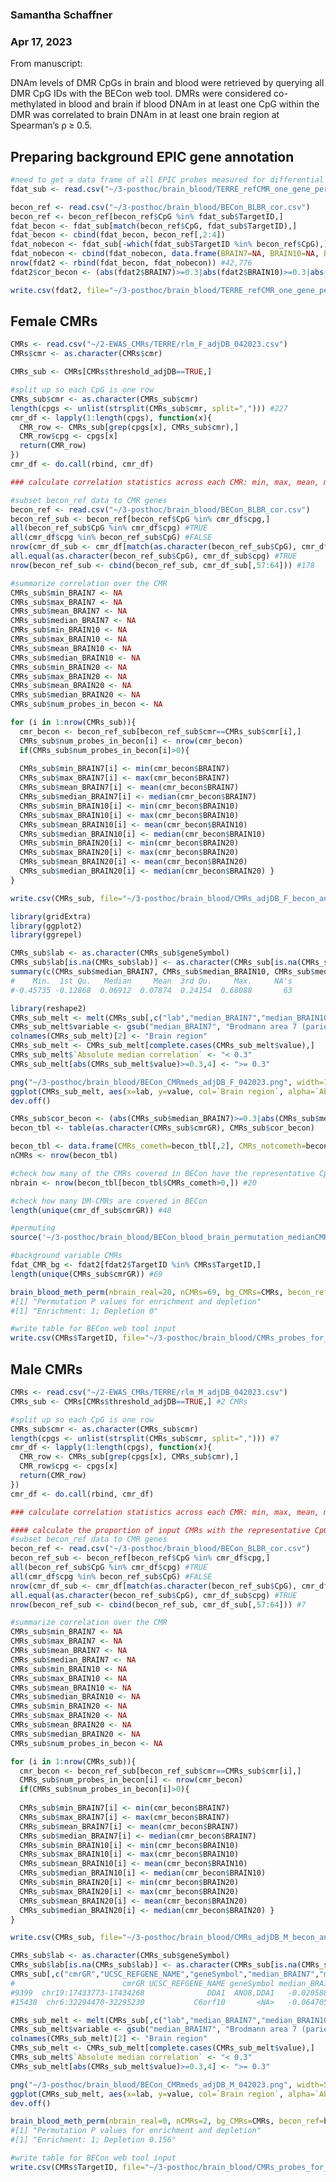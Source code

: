 ### Samantha Schaffner
### Apr 17, 2023
From manuscript:

DNAm levels of DMR CpGs in brain and blood were retrieved by querying all DMR CpG IDs with the BECon web tool. DMRs were considered co-methylated in blood and brain if blood DNAm in at least one CpG within the DMR was correlated to brain DNAm in at least one brain region at Spearman’s ρ ≥ 0.5.

## Preparing background EPIC gene annotation
```r
#need to get a data frame of all EPIC probes measured for differential methylation in this study, annotated to one gene each
fdat_sub <- read.csv("~/3-posthoc/brain_blood/TERRE_refCMR_one_gene_per_CpG_becon_anno.csv")

becon_ref <- read.csv("~/3-posthoc/brain_blood/BECon_BLBR_cor.csv")
becon_ref <- becon_ref[becon_ref$CpG %in% fdat_sub$TargetID,]
fdat_becon <- fdat_sub[match(becon_ref$CpG, fdat_sub$TargetID),]
fdat_becon <- cbind(fdat_becon, becon_ref[,2:4])
fdat_nobecon <- fdat_sub[-which(fdat_sub$TargetID %in% becon_ref$CpG),]
fdat_nobecon <- cbind(fdat_nobecon, data.frame(BRAIN7=NA, BRAIN10=NA, BRAIN20=NA))
nrow(fdat2 <- rbind(fdat_becon, fdat_nobecon)) #42,776
fdat2$cor_becon <- (abs(fdat2$BRAIN7)>=0.3|abs(fdat2$BRAIN10)>=0.3|abs(fdat2$BRAIN20)>=0.3)

write.csv(fdat2, file="~/3-posthoc/brain_blood/TERRE_refCMR_one_gene_per_CpG_becon_anno_0.3.csv")
```

## Female CMRs
```r
CMRs <- read.csv("~/2-EWAS_CMRs/TERRE/rlm_F_adjDB_042023.csv")
CMRs$cmr <- as.character(CMRs$cmr)

CMRs_sub <- CMRs[CMRs$threshold_adjDB==TRUE,]

#split up so each CpG is one row
CMRs_sub$cmr <- as.character(CMRs_sub$cmr)
length(cpgs <- unlist(strsplit(CMRs_sub$cmr, split=","))) #227
cmr_df <- lapply(1:length(cpgs), function(x){
  CMR_row <- CMRs_sub[grep(cpgs[x], CMRs_sub$cmr),]
  CMR_row$cpg <- cpgs[x]
  return(CMR_row)
})
cmr_df <- do.call(rbind, cmr_df)

### calculate correlation statistics across each CMR: min, max, mean, median

#subset becon_ref data to CMR genes
becon_ref <- read.csv("~/3-posthoc/brain_blood/BECon_BLBR_cor.csv")
becon_ref_sub <- becon_ref[becon_ref$CpG %in% cmr_df$cpg,]
all(becon_ref_sub$CpG %in% cmr_df$cpg) #TRUE
all(cmr_df$cpg %in% becon_ref_sub$CpG) #FALSE
nrow(cmr_df_sub <- cmr_df[match(as.character(becon_ref_sub$CpG), cmr_df$cpg),]) #178
all.equal(as.character(becon_ref_sub$CpG), cmr_df_sub$cpg) #TRUE
nrow(becon_ref_sub <- cbind(becon_ref_sub, cmr_df_sub[,57:64])) #178

#summarize correlation over the CMR
CMRs_sub$min_BRAIN7 <- NA
CMRs_sub$max_BRAIN7 <- NA
CMRs_sub$mean_BRAIN7 <- NA
CMRs_sub$median_BRAIN7 <- NA
CMRs_sub$min_BRAIN10 <- NA
CMRs_sub$max_BRAIN10 <- NA
CMRs_sub$mean_BRAIN10 <- NA
CMRs_sub$median_BRAIN10 <- NA
CMRs_sub$min_BRAIN20 <- NA
CMRs_sub$max_BRAIN20 <- NA
CMRs_sub$mean_BRAIN20 <- NA
CMRs_sub$median_BRAIN20 <- NA
CMRs_sub$num_probes_in_becon <- NA

for (i in 1:nrow(CMRs_sub)){
  cmr_becon <- becon_ref_sub[becon_ref_sub$cmr==CMRs_sub$cmr[i],]
  CMRs_sub$num_probes_in_becon[i] <- nrow(cmr_becon)
  if(CMRs_sub$num_probes_in_becon[i]>0){
  
  CMRs_sub$min_BRAIN7[i] <- min(cmr_becon$BRAIN7)
  CMRs_sub$max_BRAIN7[i] <- max(cmr_becon$BRAIN7)
  CMRs_sub$mean_BRAIN7[i] <- mean(cmr_becon$BRAIN7)
  CMRs_sub$median_BRAIN7[i] <- median(cmr_becon$BRAIN7)
  CMRs_sub$min_BRAIN10[i] <- min(cmr_becon$BRAIN10)
  CMRs_sub$max_BRAIN10[i] <- max(cmr_becon$BRAIN10)
  CMRs_sub$mean_BRAIN10[i] <- mean(cmr_becon$BRAIN10)
  CMRs_sub$median_BRAIN10[i] <- median(cmr_becon$BRAIN10)
  CMRs_sub$min_BRAIN20[i] <- min(cmr_becon$BRAIN20)
  CMRs_sub$max_BRAIN20[i] <- max(cmr_becon$BRAIN20)
  CMRs_sub$mean_BRAIN20[i] <- mean(cmr_becon$BRAIN20)
  CMRs_sub$median_BRAIN20[i] <- median(cmr_becon$BRAIN20) }
}

write.csv(CMRs_sub, file="~/3-posthoc/brain_blood/CMRs_adjDB_F_becon_anno_042023.csv", row.names=F)

library(gridExtra)
library(ggplot2)
library(ggrepel)

CMRs_sub$lab <- as.character(CMRs_sub$geneSymbol)
CMRs_sub$lab[is.na(CMRs_sub$lab)] <- as.character(CMRs_sub[is.na(CMRs_sub$lab),"cmrGR"])
summary(c(CMRs_sub$median_BRAIN7, CMRs_sub$median_BRAIN10, CMRs_sub$median_BRAIN20))
#    Min.  1st Qu.   Median     Mean  3rd Qu.     Max.     NA's 
#-0.45735 -0.12868  0.06912  0.07874  0.24154  0.68088       63 

library(reshape2)
CMRs_sub_melt <- melt(CMRs_sub[,c("lab","median_BRAIN7","median_BRAIN10","median_BRAIN20")], id.vars="lab")
CMRs_sub_melt$variable <- gsub("median_BRAIN7", "Brodmann area 7 (parietal cortex)", gsub("median_BRAIN10", "Brodmann area 10 (anterior prefrontal cortex)", gsub("median_BRAIN20", "Brodmann area 20 (temporal cortex)", CMRs_sub_melt$variable)))
colnames(CMRs_sub_melt)[2] <- "Brain region"
CMRs_sub_melt <- CMRs_sub_melt[complete.cases(CMRs_sub_melt$value),]
CMRs_sub_melt$`Absolute median correlation` <- "< 0.3" 
CMRs_sub_melt[abs(CMRs_sub_melt$value)>=0.3,4] <- ">= 0.3"

png("~/3-posthoc/brain_blood/BECon_CMRmeds_adjDB_F_042023.png", width=1000, height=535)
ggplot(CMRs_sub_melt, aes(x=lab, y=value, col=`Brain region`, alpha=`Absolute median correlation`)) + theme_bw() + theme(axis.text.x=element_text(angle=90, vjust=0.5, hjust=1)) + geom_hline(yintercept=0) + geom_hline(yintercept=0.3, linetype="dashed") + geom_hline(yintercept=-0.3, linetype="dashed") + geom_point(size=5) + xlab("CMR") + ylab("Median CMR blood-brain Spearman correlation") + scale_color_manual(values=c("lightpink2","lightpink3","lightpink4")) + scale_alpha_manual(values=c(0.5,1)) + ggtitle("Blood-brain concordance for female CMRs")
dev.off()

CMRs_sub$cor_becon <- (abs(CMRs_sub$median_BRAIN7)>=0.3|abs(CMRs_sub$median_BRAIN10)>=0.3|abs(CMRs_sub$median_BRAIN20)>=0.3)
becon_tbl <- table(as.character(CMRs_sub$cmrGR), CMRs_sub$cor_becon)

becon_tbl <- data.frame(CMRs_cometh=becon_tbl[,2], CMRs_notcometh=becon_tbl[,1])
nCMRs <- nrow(becon_tbl)

#check how many of the CMRs covered in BECon have the representative CpG co-methylated in brain
nbrain <- nrow(becon_tbl[becon_tbl$CMRs_cometh>0,]) #20

#check how many DM-CMRs are covered in BECon
length(unique(cmr_df_sub$cmrGR)) #48

#permuting
source('~/3-posthoc/brain_blood/BECon_blood_brain_permutation_medianCMR.R')

#background variable CMRs
fdat_CMR_bg <- fdat2[fdat2$TargetID %in% CMRs$TargetID,]
length(unique(CMRs_sub$cmrGR)) #69

brain_blood_meth_perm(nbrain_real=20, nCMRs=69, bg_CMRs=CMRs, becon_ref=becon_ref, permutation_number=1000, verbose=TRUE)
#[1] "Permutation P values for enrichment and depletion"
#[1] "Enrichment: 1; Depletion 0"

#write table for BECon web tool input
write.csv(CMRs$TargetID, file="~/3-posthoc/brain_blood/CMRs_probes_for_BECon_adjDB_F_042023.csv", row.names=F)
```


## Male CMRs
```r
CMRs <- read.csv("~/2-EWAS_CMRs/TERRE/rlm_M_adjDB_042023.csv")
CMRs_sub <- CMRs[CMRs$threshold_adjDB==TRUE,] #2 CMRs

#split up so each CpG is one row
CMRs_sub$cmr <- as.character(CMRs_sub$cmr)
length(cpgs <- unlist(strsplit(CMRs_sub$cmr, split=","))) #7
cmr_df <- lapply(1:length(cpgs), function(x){
  CMR_row <- CMRs_sub[grep(cpgs[x], CMRs_sub$cmr),]
  CMR_row$cpg <- cpgs[x]
  return(CMR_row)
})
cmr_df <- do.call(rbind, cmr_df)

### calculate correlation statistics across each CMR: min, max, mean, median

#### calculate the proportion of input CMRs with the representative CpG co-methylated in blood and brain at rho >= 0.5
#subset becon_ref data to CMR genes
becon_ref <- read.csv("~/3-posthoc/brain_blood/BECon_BLBR_cor.csv")
becon_ref_sub <- becon_ref[becon_ref$CpG %in% cmr_df$cpg,]
all(becon_ref_sub$CpG %in% cmr_df$cpg) #TRUE
all(cmr_df$cpg %in% becon_ref_sub$CpG) #FALSE
nrow(cmr_df_sub <- cmr_df[match(as.character(becon_ref_sub$CpG), cmr_df$cpg),]) #7
all.equal(as.character(becon_ref_sub$CpG), cmr_df_sub$cpg) #TRUE
nrow(becon_ref_sub <- cbind(becon_ref_sub, cmr_df_sub[,57:64])) #7

#summarize correlation over the CMR
CMRs_sub$min_BRAIN7 <- NA
CMRs_sub$max_BRAIN7 <- NA
CMRs_sub$mean_BRAIN7 <- NA
CMRs_sub$median_BRAIN7 <- NA
CMRs_sub$min_BRAIN10 <- NA
CMRs_sub$max_BRAIN10 <- NA
CMRs_sub$mean_BRAIN10 <- NA
CMRs_sub$median_BRAIN10 <- NA
CMRs_sub$min_BRAIN20 <- NA
CMRs_sub$max_BRAIN20 <- NA
CMRs_sub$mean_BRAIN20 <- NA
CMRs_sub$median_BRAIN20 <- NA
CMRs_sub$num_probes_in_becon <- NA

for (i in 1:nrow(CMRs_sub)){
  cmr_becon <- becon_ref_sub[becon_ref_sub$cmr==CMRs_sub$cmr[i],]
  CMRs_sub$num_probes_in_becon[i] <- nrow(cmr_becon)
  if(CMRs_sub$num_probes_in_becon[i]>0){
  
  CMRs_sub$min_BRAIN7[i] <- min(cmr_becon$BRAIN7)
  CMRs_sub$max_BRAIN7[i] <- max(cmr_becon$BRAIN7)
  CMRs_sub$mean_BRAIN7[i] <- mean(cmr_becon$BRAIN7)
  CMRs_sub$median_BRAIN7[i] <- median(cmr_becon$BRAIN7)
  CMRs_sub$min_BRAIN10[i] <- min(cmr_becon$BRAIN10)
  CMRs_sub$max_BRAIN10[i] <- max(cmr_becon$BRAIN10)
  CMRs_sub$mean_BRAIN10[i] <- mean(cmr_becon$BRAIN10)
  CMRs_sub$median_BRAIN10[i] <- median(cmr_becon$BRAIN10)
  CMRs_sub$min_BRAIN20[i] <- min(cmr_becon$BRAIN20)
  CMRs_sub$max_BRAIN20[i] <- max(cmr_becon$BRAIN20)
  CMRs_sub$mean_BRAIN20[i] <- mean(cmr_becon$BRAIN20)
  CMRs_sub$median_BRAIN20[i] <- median(cmr_becon$BRAIN20) }
}

write.csv(CMRs_sub, file="~/3-posthoc/brain_blood/CMRs_adjDB_M_becon_anno_042023.csv", row.names=F)

CMRs_sub$lab <- as.character(CMRs_sub$geneSymbol)
CMRs_sub$lab[is.na(CMRs_sub$lab)] <- as.character(CMRs_sub[is.na(CMRs_sub$lab),"UCSC_REFGENE_NAME"])
CMRs_sub[,c("cmrGR","UCSC_REFGENE_NAME","geneSymbol","median_BRAIN7","median_BRAIN10","median_BRAIN20")]
#                        cmrGR UCSC_REFGENE_NAME geneSymbol median_BRAIN7 median_BRAIN10 median_BRAIN20
#9399  chr19:17433773-17434268              DDA1  ANO8,DDA1   -0.02058824     0.06911765      0.1514706
#15438  chr6:32294470-32295230           C6orf10       <NA>   -0.06470588    -0.16176471      0.1323529

CMRs_sub_melt <- melt(CMRs_sub[,c("lab","median_BRAIN7","median_BRAIN10","median_BRAIN20")], id.vars="lab")
CMRs_sub_melt$variable <- gsub("median_BRAIN7", "Brodmann area 7 (parietal cortex)", gsub("median_BRAIN10", "Brodmann area 10 (anterior prefrontal cortex)", gsub("median_BRAIN20", "Brodmann area 20 (temporal cortex)", CMRs_sub_melt$variable)))
colnames(CMRs_sub_melt)[2] <- "Brain region"
CMRs_sub_melt <- CMRs_sub_melt[complete.cases(CMRs_sub_melt$value),]
CMRs_sub_melt$`Absolute median correlation` <- "< 0.3" 
CMRs_sub_melt[abs(CMRs_sub_melt$value)>=0.3,4] <- ">= 0.3"

png("~/3-posthoc/brain_blood/BECon_CMRmeds_adjDB_M_042023.png", width=500, height=535)
ggplot(CMRs_sub_melt, aes(x=lab, y=value, col=`Brain region`, alpha=`Absolute median correlation`)) + theme_bw() + theme(axis.text.x=element_text(angle=90, vjust=0.5, hjust=1)) + geom_hline(yintercept=0) + geom_hline(yintercept=0.3, linetype="dashed") + geom_hline(yintercept=-0.3, linetype="dashed") + geom_point(size=5) + xlab("CMR") + ylab("median CMR blood-brain Spearman correlation") + scale_color_manual(values=c("lightsteelblue2","lightsteelblue3","lightsteelblue4")) + scale_alpha_manual(values=c(0.5,1)) + ggtitle("Blood-brain concordance for male CMRs") + ylim(c(-0.46,0.69))
dev.off()

brain_blood_meth_perm(nbrain_real=0, nCMRs=2, bg_CMRs=CMRs, becon_ref=becon_ref, permutation_number=1000, verbose=TRUE)
#[1] "Permutation P values for enrichment and depletion"
#[1] "Enrichment: 1; Depletion 0.156"

#write table for BECon web tool input
write.csv(CMRs$TargetID, file="~/3-posthoc/brain_blood/CMRs_probes_for_BECon_adjDB_M.csv", row.names=F)
```
